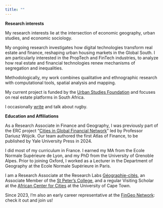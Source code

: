 ---
title: ""
---

**Research interests**

My research interests lie at the intersection of economic geography, urban studies, and economic sociology.

My ongoing research investigates how digital technologies transform  real estate and finance, reshaping urban housing markets in the Global South. I am particularly interested in the PropTech and FinTech industries, to analyze how real estate and financial technologies renew mechanisms of segregation and inequalities. 

Methodologically, my work combines qualitative and ethnographic research with computational tools, spatial analysis and mapping.

My current project is funded by the [Urban Studies Foundation](https://www.urbanstudiesfoundation.org/) and focuses on real estate platforms in South Africa.

I occasionally [write](https://jmigozzi.github.io/posts.html#category=Rugby) and talk about rugby.


**Education and Affiliations**

As a Research Associate in Finance and Geography, I was previously part of the ERC project "[Cities in Global Financial Network](https://www.citynet21.org/)" led by Professor Dariusz Wójcik. Our team authored the first Atlas of Finance, to be published by Yale University Press in 2024.

I did most of my curriculum in France. I earned my MA from the Ecole Normale Supérieure de Lyon, and my PhD from the University of Grenoble Alpes. Prior to joining Oxford, I worked as a Lecturer in the Department of Geography at the Ecole Normale Supérieure in Paris.

I am a Research Associate at the Research Labs [Géographie-cités](https://geographie-cites.cnrs.fr/en/geographie-cites/), an Associate Member of the [St Peter's College](https://www.spc.ox.ac.uk/), and a regular Visiting Scholar at the [African Center for Cities](https://www.africancentreforcities.net/) at the University of Cape Town.

Since 2023, I'm also an early career representative at the [FinGeo Network](https://www.fingeo.net/): check it out and join us!

